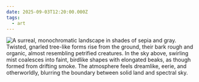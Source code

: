 ```yaml
---
date: 2025-09-03T12:20:00.000Z
tags:
  - art
---
```

![A surreal, monochromatic landscape in shades of sepia and gray. Twisted, gnarled tree-like forms rise from the ground, their bark rough and organic, almost resembling petrified creatures. In the sky above, swirling mist coalesces into faint, birdlike shapes with elongated beaks, as though formed from drifting smoke. The atmosphere feels dreamlike, eerie, and otherworldly, blurring the boundary between solid land and spectral sky.](/assets/art/20250903-baumlandschaft.jpg "<i>Baumlandschaft</i>, by Richard Elze")